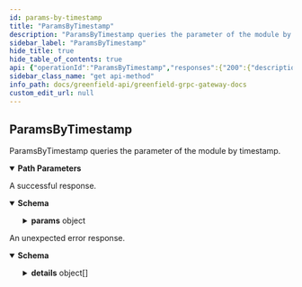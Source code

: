 ```yaml
---
id: params-by-timestamp
title: "ParamsByTimestamp"
description: "ParamsByTimestamp queries the parameter of the module by timestamp."
sidebar_label: "ParamsByTimestamp"
hide_title: true
hide_table_of_contents: true
api: {"operationId":"ParamsByTimestamp","responses":{"200":{"description":"A successful response.","content":{"*/*":{"schema":{"type":"object","properties":{"params":{"description":"params holds all the parameters of this module.","type":"object","properties":{"versioned_params":{"type":"object","properties":{"reserve_time":{"type":"string","format":"uint64","title":"Time duration which the buffer balance need to be reserved for NetOutFlow e.g. 6 month"},"validator_tax_rate":{"type":"string","title":"The tax rate to pay for validators in storage payment. The default value is 1%(0.01)"}},"description":"VersionedParams defines the parameters with multiple versions, each version is stored with different timestamp."},"payment_account_count_limit":{"type":"string","format":"uint64","title":"The maximum number of payment accounts that can be created by one user"},"forced_settle_time":{"type":"string","format":"uint64","description":"Time duration threshold of forced settlement.\nIf dynamic balance is less than NetOutFlowRate * forcedSettleTime, the account can be forced settled."},"max_auto_settle_flow_count":{"type":"string","format":"uint64","title":"the maximum number of flows that will be auto forced settled in one block"},"max_auto_resume_flow_count":{"type":"string","format":"uint64","title":"the maximum number of flows that will be auto resumed in one block"},"fee_denom":{"type":"string","title":"The denom of fee charged in payment module"},"withdraw_time_lock_threshold":{"type":"string","title":"The withdrawal amount threshold to trigger time lock"},"withdraw_time_lock_duration":{"type":"string","format":"uint64","title":"The duration of the time lock for a big amount withdrawal"}}}},"description":"QueryParamsByTimestampResponse is response type for the Query/ParamsByTimestamp RPC method with timestamp."}}}},"default":{"description":"An unexpected error response.","content":{"*/*":{"schema":{"type":"object","properties":{"error":{"type":"string"},"code":{"type":"integer","format":"int32"},"message":{"type":"string"},"details":{"type":"array","items":{"type":"object","properties":{"type_url":{"type":"string"},"value":{"type":"string","format":"byte"}}}}}}}}}},"parameters":[{"name":"timestamp","description":"the timestamp of the block time you want to query","in":"path","required":true,"schema":{"type":"string","format":"int64"}}],"tags":["payment"],"description":"ParamsByTimestamp queries the parameter of the module by timestamp.","method":"get","path":"/greenfield/payment/params/{timestamp}","info":{"title":"Greenfield - gRPC Gateway docs","description":"A REST interface for state queries","version":"1.0.0"},"postman":{"name":"ParamsByTimestamp","description":{"content":"ParamsByTimestamp queries the parameter of the module by timestamp.","type":"text/plain"},"url":{"path":["greenfield","payment","params",":timestamp"],"host":["{{baseUrl}}"],"query":[],"variable":[{"disabled":false,"description":{"content":"(Required) the timestamp of the block time you want to query","type":"text/plain"},"type":"any","value":"","key":"timestamp"}]},"header":[{"key":"Accept","value":"*/*"}],"method":"GET"}}
sidebar_class_name: "get api-method"
info_path: docs/greenfield-api/greenfield-grpc-gateway-docs
custom_edit_url: null
---
```



## ParamsByTimestamp



ParamsByTimestamp queries the parameter of the module by timestamp.

<details style={{"marginBottom":"1rem"}} data-collapsed={false} open={true}><summary style={{}}><strong>Path Parameters</strong></summary><div><ul><ParamsItem className={"paramsItem"} param={{"name":"timestamp","description":"the timestamp of the block time you want to query","in":"path","required":true,"schema":{"type":"string","format":"int64"}}}></ParamsItem></ul></div></details><div><ApiTabs><TabItem label={"200"} value={"200"}><div>

A successful response.

</div><div><MimeTabs schemaType={"response"}><TabItem label={"*/*"} value={"*/*"}><SchemaTabs><TabItem label={"Schema"} value={"Schema"}><details style={{}} data-collapsed={false} open={true}><summary style={{"textAlign":"left"}}><strong>Schema</strong></summary><div style={{"textAlign":"left","marginLeft":"1rem"}}></div><ul style={{"marginLeft":"1rem"}}><SchemaItem collapsible={true} className={"schemaItem"}><details style={{}}><summary style={{}}><strong>params</strong><span style={{"opacity":"0.6"}}> object</span></summary><div style={{"marginLeft":"1rem"}}><div style={{"marginTop":".5rem","marginBottom":".5rem"}}>

params holds all the parameters of this module.

</div><SchemaItem collapsible={true} className={"schemaItem"}><details style={{}}><summary style={{}}><strong>versioned_params</strong><span style={{"opacity":"0.6"}}> object</span></summary><div style={{"marginLeft":"1rem"}}><div style={{"marginTop":".5rem","marginBottom":".5rem"}}>

VersionedParams defines the parameters with multiple versions, each version is stored with different timestamp.

</div><SchemaItem collapsible={false} name={"reserve_time"} required={false} schemaName={"uint64"} qualifierMessage={undefined} schema={{"type":"string","format":"uint64","title":"Time duration which the buffer balance need to be reserved for NetOutFlow e.g. 6 month"}}></SchemaItem><SchemaItem collapsible={false} name={"validator_tax_rate"} required={false} schemaName={"The tax rate to pay for validators in storage payment. The default value is 1%(0.01)"} qualifierMessage={undefined} schema={{"type":"string","title":"The tax rate to pay for validators in storage payment. The default value is 1%(0.01)"}}></SchemaItem></div></details></SchemaItem><SchemaItem collapsible={false} name={"payment_account_count_limit"} required={false} schemaName={"uint64"} qualifierMessage={undefined} schema={{"type":"string","format":"uint64","title":"The maximum number of payment accounts that can be created by one user"}}></SchemaItem><SchemaItem collapsible={false} name={"forced_settle_time"} required={false} schemaName={"uint64"} qualifierMessage={undefined} schema={{"type":"string","format":"uint64","description":"Time duration threshold of forced settlement.\nIf dynamic balance is less than NetOutFlowRate * forcedSettleTime, the account can be forced settled."}}></SchemaItem><SchemaItem collapsible={false} name={"max_auto_settle_flow_count"} required={false} schemaName={"uint64"} qualifierMessage={undefined} schema={{"type":"string","format":"uint64","title":"the maximum number of flows that will be auto forced settled in one block"}}></SchemaItem><SchemaItem collapsible={false} name={"max_auto_resume_flow_count"} required={false} schemaName={"uint64"} qualifierMessage={undefined} schema={{"type":"string","format":"uint64","title":"the maximum number of flows that will be auto resumed in one block"}}></SchemaItem><SchemaItem collapsible={false} name={"fee_denom"} required={false} schemaName={"The denom of fee charged in payment module"} qualifierMessage={undefined} schema={{"type":"string","title":"The denom of fee charged in payment module"}}></SchemaItem><SchemaItem collapsible={false} name={"withdraw_time_lock_threshold"} required={false} schemaName={"The withdrawal amount threshold to trigger time lock"} qualifierMessage={undefined} schema={{"type":"string","title":"The withdrawal amount threshold to trigger time lock"}}></SchemaItem><SchemaItem collapsible={false} name={"withdraw_time_lock_duration"} required={false} schemaName={"uint64"} qualifierMessage={undefined} schema={{"type":"string","format":"uint64","title":"The duration of the time lock for a big amount withdrawal"}}></SchemaItem></div></details></SchemaItem></ul></details></TabItem><TabItem label={"Example (from schema)"} value={"Example (from schema)"}><ResponseSamples responseExample={"{\n  \"params\": {\n    \"versioned_params\": {\n      \"reserve_time\": \"string\",\n      \"validator_tax_rate\": \"string\"\n    },\n    \"payment_account_count_limit\": \"string\",\n    \"forced_settle_time\": \"string\",\n    \"max_auto_settle_flow_count\": \"string\",\n    \"max_auto_resume_flow_count\": \"string\",\n    \"fee_denom\": \"string\",\n    \"withdraw_time_lock_threshold\": \"string\",\n    \"withdraw_time_lock_duration\": \"string\"\n  }\n}"} language={"json"}></ResponseSamples></TabItem></SchemaTabs></TabItem></MimeTabs></div></TabItem><TabItem label={"default"} value={"default"}><div>

An unexpected error response.

</div><div><MimeTabs schemaType={"response"}><TabItem label={"*/*"} value={"*/*"}><SchemaTabs><TabItem label={"Schema"} value={"Schema"}><details style={{}} data-collapsed={false} open={true}><summary style={{"textAlign":"left"}}><strong>Schema</strong></summary><div style={{"textAlign":"left","marginLeft":"1rem"}}></div><ul style={{"marginLeft":"1rem"}}><SchemaItem collapsible={false} name={"error"} required={false} schemaName={"string"} qualifierMessage={undefined} schema={{"type":"string"}}></SchemaItem><SchemaItem collapsible={false} name={"code"} required={false} schemaName={"int32"} qualifierMessage={undefined} schema={{"type":"integer","format":"int32"}}></SchemaItem><SchemaItem collapsible={false} name={"message"} required={false} schemaName={"string"} qualifierMessage={undefined} schema={{"type":"string"}}></SchemaItem><SchemaItem collapsible={true} className={"schemaItem"}><details style={{}}><summary style={{}}><strong>details</strong><span style={{"opacity":"0.6"}}> object[]</span></summary><div style={{"marginLeft":"1rem"}}><li><div style={{"fontSize":"var(--ifm-code-font-size)","opacity":"0.6","marginLeft":"-.5rem","paddingBottom":".5rem"}}>Array [</div></li><SchemaItem collapsible={false} name={"type_url"} required={false} schemaName={"string"} qualifierMessage={undefined} schema={{"type":"string"}}></SchemaItem><SchemaItem collapsible={false} name={"value"} required={false} schemaName={"byte"} qualifierMessage={undefined} schema={{"type":"string","format":"byte"}}></SchemaItem><li><div style={{"fontSize":"var(--ifm-code-font-size)","opacity":"0.6","marginLeft":"-.5rem"}}>]</div></li></div></details></SchemaItem></ul></details></TabItem><TabItem label={"Example (from schema)"} value={"Example (from schema)"}><ResponseSamples responseExample={"{\n  \"error\": \"string\",\n  \"code\": 0,\n  \"message\": \"string\",\n  \"details\": [\n    {\n      \"type_url\": \"string\",\n      \"value\": \"string\"\n    }\n  ]\n}"} language={"json"}></ResponseSamples></TabItem></SchemaTabs></TabItem></MimeTabs></div></TabItem></ApiTabs></div>
      